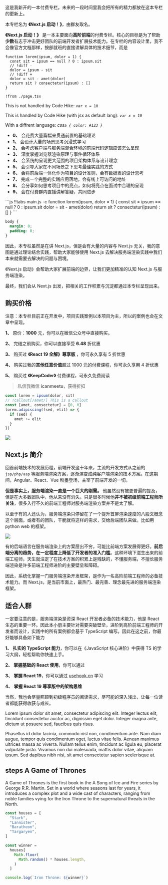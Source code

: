 
这是我新开的一本付费专栏。未来的一段时间里我会把所有的精力都放在这本专栏的更新上。

本专栏名为 **《Next.js 启动！》**，由群友取名。

**《Next.js 启动！》** 是一本主要面向**高阶前端**的付费专栏。核心的目标是为了帮助**少数**有志于冲击更好团队的前端开发者扩展技术能力。在专栏的内容设计里，我不会像官方文档那样，按部就班的直接讲解具体的技术细节，而是

```tsx interfac.tsx -c -wa
function lorem(ipsum, dolor = 1) {
  const sit = ipsum == null ? 0 : ipsum.sit
  // !diff -
  dolor = ipsum - sit
  // !diff +
  dolor = sit - amet(dolor)
  return sit ? consectetur(ipsum) : []
}
```

```tsx page.tsx -c
!from ./page.tsx
```

This is not handled by Code Hike: `var x = 10`

This is handled by Code Hike (with jsx as default lang): _`var x = 10`_

With a diffrent language: _css`a { color: #123 }`_

+ **0、** 会花费大量篇幅来贯通前置的基础理论
+ **1、** 会设计大量的场景思考沉浸式学习
+ **2、** 会考虑客户端与服务端混合环境的前端代码逻辑应该怎么呈现
+ **3、** 深度掌握浏览器渲染原理与事件循环体系
+ **4、** 会系统的呈现更大范围的项目架构体系与设计理念
+ **5、** 会引导大家在不同场景之下思考最佳实践的方式
+ **6、** 会将前后端一体化作为项目的设计准则，会有数据表的设计思考
+ **7、** 完成一个完整的实践应用落地，会有线上可访问的地址
+ **8、** 会分享如何思考项目中的亮点，如何将亮点在面试中合理的呈现
+ **9、** 会在付费群内直播讲解答疑，共同进步

<CodeWithTabs>
```js !!tabs main.js -c
function lorem(ipsum, dolor = 1) {
  const sit = ipsum == null ? 0 : ipsum.sit
  dolor = sit - amet(dolor)
  return sit ? consectetur(ipsum) : []
}
```

```css !!tabs styles.css
body {
  margin: 0;
  padding: 0;
}
```
</CodeWithTabs>

因此，本专栏虽然是在讲 Next.js，但是会有大量的内容与 Next.js 无关，我的意图是通过理论结合实践，帮助大家能够使用 Next.js 去解决服务端渲染实践中我们本来就需要去解决的问题与困境。

《Next.js 启动》会帮助大家扩展前端的边界，让我们更加精准的认知 Next.js 与服务端渲染。

最终，我们会从 Next.js 出发，把相关的工作积累与沉淀都通过本专栏呈现出来。

## **购买价格**

注意：本专栏目前正在开发中，项目实践案例以本项目为主，所以的案例也会在文章中呈现。

**1、** 原价：**1000** 元，你可以在微信公众号中直接购买。

**2、** 完结之前购买，你可以直接享受 **6.48** 折优惠

**3、** 购买过 **《React 19 全解》尊享版** ，你可永久享有 5 折优惠

**4、** 购买过我的**其他任意价值**超过 1000 元的付费课程，你可永久享用 4 折优惠

**5、** 购买过 **《KeepCoder》** 付费课程，可永久免费阅读

> 私信我微信 **icanmeetu**，获得折扣

```js
const lorem = ipsum(dolor, sit)
// !callout[/amet/] This is a callout
const [amet, consectetur] = [0, 0]
lorem.adipiscing((sed, elit) => {
  if (sed) {
    amet += elit
  }
})
```


![](https://files.mdnice.com/user/3925/8a37a213-639b-46a2-a4ab-b18fbcfd6a0d.png)


## **Next.js 简介**

回首前端技术的发展历程，前端开发这十年来，主流的开发方式从之前的 `jsp/php/asp` 等服务端渲染方案，逐渐演变成纯客户端渲染的技术方案。在这期间，Angular、React、Vue 粉墨登场，主宰了前端开发的一切。

**但是事实上，服务端渲染一直是一个巨大的刚需。** 他虽然没有被更普遍的提及，但是在大多数团队中，他从来没有消失。只是很多时候他**并不被初级前端工程师所关注**，很多入行不久的前端工程师对服务端渲染方案并不是太了解。

以至于有的人还认为，服务端渲染只停留在了一个提升首屏渲染速度的八股文概念这个层面。或者有的团队，干脆就将这样的需求，交给后端团队来做。比如用 python web 的框架。


![](https://files.mdnice.com/user/3925/1c776a5a-50c3-4041-980c-9c392f4a6b17.png)

有的后端语言在服务端渲染上的方案层出不穷，可能比前端方案发展得更好。**前后端分离的趋势，在一定程度上降低了开发者的准入门槛**。这种环境下滋生出来的前端工程师，天生就注定了在技术方案的积累上是残缺的，不懂服务端，不擅长服务端渲染是许多前端工程师进阶的主要壁垒和障碍。

因此，系统化掌握一门服务端渲染开发框架，是作为一名高阶前端工程师的必备技术能力。而 Next.js，是当前市面上，最热门、最完善、理念最先进的服务端渲染框架。



## **适合人群**

一定要注意的是，服务端渲染是资深 React 开发者必备的技术能力，他是 React 生态的重要一环。因此本小册主要针对需要突破壁垒，进阶到高阶前端工程师的开发者而设计，实践中的所有案例都会基于 TypeScript 编写。因此在这之前，你最好能够具备如下能力

**1、** **扎实的 TypeScript 能力**，你可以在《JavaScript 核心进阶》中获得 TS 的学习大纲，轻松帮助你快速上手。

**2、** **掌握基础的 React 使用**，你可以通过

**3、** **掌握 React 19**，你可以通过 [usehook.cn](usehook.cn) 学习

**4、** **掌握 React 19 尊享版中的架构思维**

当然，我也会尽量照顾到初级程序员的阅读需求，尽可能的深入浅出，让每一位读者都能获得收获与成长。



Lorem ipsum dolor sit amet, consectetur adipiscing elit. Integer lectus elit, tincidunt consectetur auctor ac, dignissim eget dolor. Integer magna ante, dictum ut posuere sed, faucibus quis risus.

Phasellus id dolor lacinia, commodo nisl non, condimentum ante. Nam diam augue, tempor quis condimentum eget, luctus vitae felis. Aenean maximus ultrices massa ac viverra. Nullam tellus enim, tincidunt ac ligula eu, placerat vulputate justo. Vivamus non dui malesuada, mattis dolor vitae, aliquam ipsum. Sed dapibus nibh nisi, sit amet consectetur sapien scelerisque at.

## steps A Game of Thrones

A Game of Thrones is the first book in the A Song of Ice and Fire series by George R.R. Martin. Set in a world where seasons last for years, it introduces a complex plot and a wide cast of characters, ranging from noble families vying for the Iron Throne to the supernatural threats in the North.

```js
const houses = [
  "Stark",
  "Lannister",
  "Baratheon",
  "Targaryen",
]

const winner =
  houses[
    Math.floor(
      Math.random() * houses.length,
    )
  ]

console.log(`Iron Throne: ${winner}`)
```
